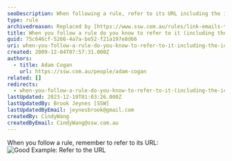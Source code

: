```yaml
---
seoDescription: When following a rule, refer to its URL including the icon.
type: rule
archivedreason: Replaced by [https://www.ssw.com.au/rules/link-emails-to-the-rule-or-template-they-follow](/rules/link-emails-to-the-rule-or-template-they-follow)
title: When you follow a rule do you know to refer to it (including the icon)?
guid: 75c646cf-5266-4a7a-be52-f21a197e8d66
uri: when-you-follow-a-rule-do-you-know-to-refer-to-it-including-the-icon
created: 2009-12-04T07:57:31.000Z
authors:
  - title: Adam Cogan
    url: https://ssw.com.au/people/adam-cogan
related: []
redirects:
  - when-you-follow-a-rule-do-you-know-to-refer-to-it-(including-the-icon)
lastUpdated: 2023-12-19T01:03:26.000Z
lastUpdatedBy: Brook Jeynes [SSW]
lastUpdatedByEmail: jeynesbrook@gmail.com
createdBy: CindyWang
createdByEmail: CindyWang@ssw.com.au
---
```


When you follow a rule, remember to refer to its URL:
![Good Example: Refer to the URL](/uploads/rules/when-you-follow-a-rule-do-you-know-to-refer-to-it-including-the-icon/RuleReferrence.jpg)
